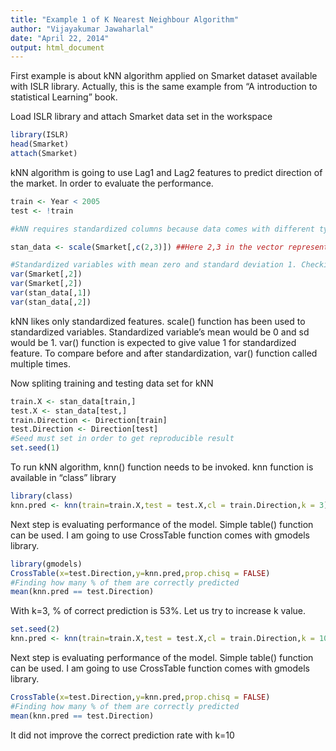 ```yaml
---
title: "Example 1 of K Nearest Neighbour Algorithm"
author: "Vijayakumar Jawaharlal"
date: "April 22, 2014"
output: html_document
---
```


First example is about kNN algorithm applied on Smarket dataset available with ISLR library. Actually, this is the same example from "A introduction to statistical Learning" book.

Load ISLR library and attach Smarket data set in the workspace
```r
library(ISLR)
head(Smarket)
attach(Smarket)
```

kNN algorithm is going to use Lag1 and Lag2 features to predict direction of the market. In order to evaluate the performance. 

```r
train <- Year < 2005
test <- !train

#kNN requires standardized columns because data comes with different types and measurement

stan_data <- scale(Smarket[,c(2,3)]) ##Here 2,3 in the vector represent Lag1 and Lag2 features

#Standardized variables with mean zero and standard deviation 1. Checking variance of standardized variables
var(Smarket[,2])
var(Smarket[,2])
var(stan_data[,1])
var(stan_data[,2])
```
kNN likes only standardized features. scale() function has been used to standardized variables. Standardized variable's mean would be 0 and sd would be 1. var() function is expected to give value 1 for standardized feature. To compare before and after standardization, var() function called multiple times.

Now spliting training and testing data set for kNN

```r
train.X <- stan_data[train,]
test.X <- stan_data[test,]
train.Direction <- Direction[train]
test.Direction <- Direction[test]
#Seed must set in order to get reproducible result
set.seed(1)
```

To run kNN algorithm, knn() function needs to be invoked. knn function is available in "class" library

```r
library(class)
knn.pred <- knn(train=train.X,test = test.X,cl = train.Direction,k = 3)
```
Next step is evaluating performance of the model. Simple table() function can be used. I am going to use CrossTable function comes with gmodels library.

```r
library(gmodels)
CrossTable(x=test.Direction,y=knn.pred,prop.chisq = FALSE)
#Finding how many % of them are correctly predicted
mean(knn.pred == test.Direction)
```

With k=3, % of correct prediction is 53%. Let us try to increase k value.

```r
set.seed(2)
knn.pred <- knn(train=train.X,test = test.X,cl = train.Direction,k = 10)
```
Next step is evaluating performance of the model. Simple table() function can be used. I am going to use CrossTable function comes with gmodels library.

```r
CrossTable(x=test.Direction,y=knn.pred,prop.chisq = FALSE)
#Finding how many % of them are correctly predicted
mean(knn.pred == test.Direction)
```
It did not improve the correct prediction rate with k=10






